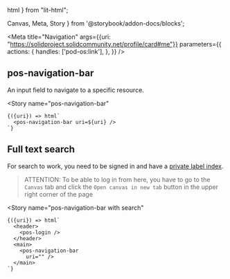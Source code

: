   html
} from "lit-html";

  Canvas,
  Meta,
  Story
} from '@storybook/addon-docs/blocks';

<Meta
  title="Navigation"
  args={{uri: "https://solidproject.solidcommunity.net/profile/card#me"}}
  parameters={{
    actions: {
      handles: ['pod-os:link'],
    },
  }}
/>


## pos-navigation-bar

An input field to navigate to a specific resource.

<Canvas
  withSource="open">
  <Story
    name="pos-navigation-bar"
  >
    {({uri}) => html`
      <pos-navigation-bar uri=${uri} />
    `}
  </Story>
</Canvas>

## Full text search

For search to work, you need to be signed in and have a [private label index](https://github.com/pod-os/PodOS/blob/main/docs/features/full-text-search.md).

> ATTENTION: To be able to log in from here, you have to go to the `Canvas` tab and click
> the `Open canvas in new tab` button in the upper right corner of the page

<Canvas
  withSource="open">
  <Story
    name="pos-navigation-bar with search"
  >
    {({uri}) => html`
      <header>
        <pos-login />
      </header>
      <main>
        <pos-navigation-bar
          uri="" />
      </main>
    `}
  </Story>
</Canvas>